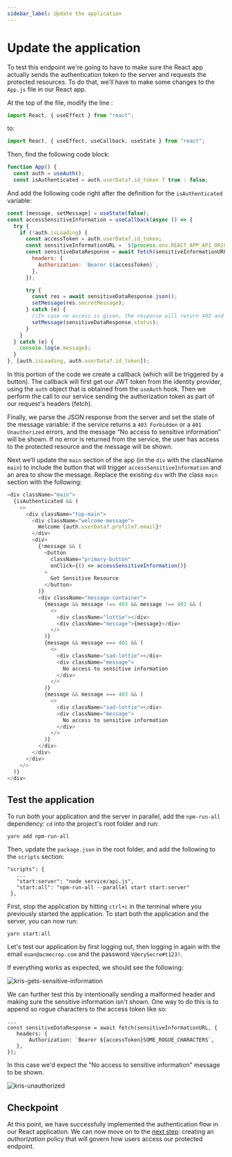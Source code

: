 ```yaml
---
sidebar_label: Update the application
---
```


# Update the application

To test this endpoint we're going to have to make sure the React app actually sends the authentication token to the server and requests the protected resources. To do that, we'll have to make some changes to the `App.js` file in our React app.

At the top of the file, modify the line :

```javascript
import React, { useEffect } from "react";
```

to:

```javascript
import React, { useEffect, useCallback, useState } from "react";
```

Then, find the following code block:

```javascript
function App() {
  const auth = useAuth();
  const isAuthenticated = auth.userData?.id_token ? true : false;
```

And add the following code right after the definition for the `isAuthenticated` variable:

```javascript
const [message, setMessage] = useState(false);
const accessSensitiveInformation = useCallback(async () => {
  try {
    if (!auth.isLoading) {
      const accessToken = auth.userData?.id_token;
      const sensitiveInformationURL = `${process.env.REACT_APP_API_ORIGIN}/api/protected`;
      const sensitiveDataResponse = await fetch(sensitiveInformationURL, {
        headers: {
          Authorization: `Bearer ${accessToken}`,
        },
      });

      try {
        const res = await sensitiveDataResponse.json();
        setMessage(res.secretMessage);
      } catch (e) {
        //In case no access is given, the response will return 403 and not return a JSON response
        setMessage(sensitiveDataResponse.status);
      }
    }
  } catch (e) {
    console.log(e.message);
  }
}, [auth.isLoading, auth.userData?.id_token]);
```

In this portion of the code we create a callback (which will be triggered by a button). The callback will first get our JWT token from the identity provider, using the `auth` object that is obtained from the `useAuth` hook. Then we perform the call to our service sending the authorization token as part of our request's headers (fetch).

Finally, we parse the JSON response from the server and set the state of the message variable: if the service returns a `403 Forbidden` or a `401 Unauthorized` errors, and the message “No access to sensitive information” will be shown. If no error is returned from the service, the user has access to the protected resource and the message will be shown.

Next we’ll update the `main` section of the app (in the `div` with the className `main`) to include the button that will trigger `accessSensitiveInformation` and an area to show the message. Replace the existing `div` with the class `main` section with the following:

```javascript
<div className="main">
  {isAuthenticated && (
    <>
      <div className="top-main">
        <div className="welcome-message">
          Welcome {auth.userData?.profile?.email}!
        </div>
        <div>
          {!message && (
            <button
              className="primary-button"
              onClick={() => accessSensitiveInformation()}
            >
              Get Sensitive Resource
            </button>
          )}
          <div className="message-container">
            {message && message !== 403 && message !== 401 && (
              <>
                <div className="lottie"></div>
                <div className="message">{message}</div>
              </>
            )}
            {message && message === 401 && (
              <>
                <div className="sad-lottie"></div>
                <div className="message">
                  No access to sensitive information
                </div>
              </>
            )}
            {message && message === 403 && (
              <>
                <div className="sad-lottie"></div>
                <div className="message">
                  No access to sensitive information
                </div>
              </>
            )}
          </div>
        </div>
      </div>
    </>
  )}
</div>
```

## Test the application

To run both your application and the server in parallel, add the `npm-run-all` dependency: `cd` into the project's root folder and run:

```
yarn add npm-run-all
```

Then, update the `package.json` in the root folder, and add the following to the `scripts` section:

```
"scripts": {
   ...
   "start:server": "node service/api.js",
   "start:all": "npm-run-all --parallel start start:server"
 },
```

First, stop the application by hitting `ctrl+c` in the terminal where you previously started the application. To start both the application and the server, you can now run:

```
yarn start:all
```

Let's test our application by first logging out, then logging in again with the email `euan@acmecrop.com` and the password `V@erySecre#t123!`.

If everything works as expected, we should see the following:

![kris-gets-sensitive-information](/quickstart-react-and-node/euan-gets-sensitive-information.png)

We can further test this by intentionally sending a malformed header and making sure the sensitive information isn't shown. One way to do this is to append so rogue characters to the access token like so:

```
...
const sensitiveDataResponse = await fetch(sensitiveInformationURL, {
   headers: {
       Authorization: `Bearer ${accessToken}SOME_ROGUE_CHARACTERS`,
   },
});
```

In this case we'd expect the "No access to sensitive information" message to be shown.

![kris-unauthorized](/quickstart-react-and-node/euan-gets-no-access.png)

## Checkpoint

At this point, we have successfully implemented the authentication flow in our React application. We can now move on to the [next step](create-a-policy): creating an _authorization_ policy that will govern how users access our protected endpoint.
